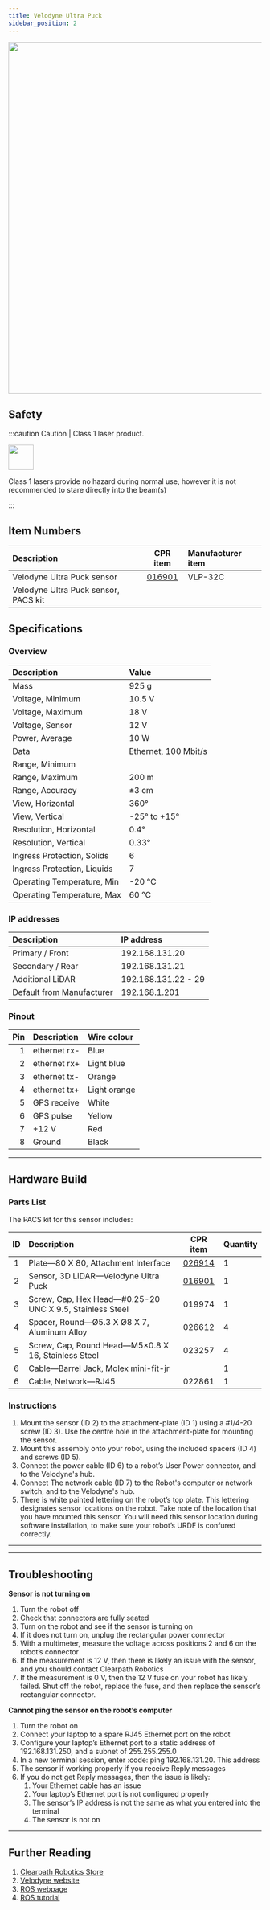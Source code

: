 ```yaml
---
title: Velodyne Ultra Puck
sidebar_position: 2
---
```




<center>
  <img src="/img/sensor_velodyne_ultra_puck_1.jpg" width="700"/>
</center>


## Safety

:::caution Caution | Class 1 laser product.

<img src="/img/safety_laser_radiation.png" width="50"/>

Class 1 lasers provide no hazard during normal use, however it is not recommended to stare directly into the beam(s)

:::


## Item Numbers

| Description                          | CPR item                                             | Manufacturer item |
| :----------------------------------- |:---------------------------------------------------: | :---------------- |
| Velodyne Ultra Puck sensor           | [016901](/assets/clearpath_robotics_016901-TDS2.pdf) | VLP-32C           |
| Velodyne Ultra Puck sensor, PACS kit |                                                      |                   | 

## Specifications

### Overview

| Description                 | Value                |
| :-------------------------- | :------------------- |
| Mass                        | 925 g                |
| Voltage, Minimum            | 10.5 V               |
| Voltage, Maximum            | 18 V                 |
| Voltage, Sensor             | 12 V                 |
| Power, Average              | 10 W                 |
| Data                        | Ethernet, 100 Mbit/s |
| Range, Minimum              |                      |
| Range, Maximum              | 200 m                |
| Range, Accuracy             | ±3 cm                |
| View, Horizontal            | 360°                 |
| View, Vertical              | -25° to +15°         |
| Resolution, Horizontal      | 0.4°                 |
| Resolution, Vertical        | 0.33°                |
| Ingress Protection, Solids  | 6                    |
| Ingress Protection, Liquids | 7                    |
| Operating Temperature, Min  | -20 °C               |
| Operating Temperature, Max  | 60 °C                |

### IP addresses

| Description               | IP address          |
| :------------------------ | :------------------ |
| Primary / Front           | 192.168.131.20      |
| Secondary / Rear          | 192.168.131.21      |
| Additional LiDAR          | 192.168.131.22 - 29 |
| Default from Manufacturer | 192.168.1.201       |

### Pinout

| Pin | Description  | Wire colour  |
| --: | :----------- | :----------- |
| 1   | ethernet rx- | Blue         |
| 2   | ethernet rx+ | Light blue   |
| 3   | ethernet tx- | Orange       |
| 4   | ethernet tx+ | Light orange |
| 5   | GPS receive  | White        |
| 6   | GPS pulse    | Yellow       |
| 7   | +12 V        | Red          |
| 8   | Ground       | Black        |

---

## Hardware Build

### Parts List

The PACS kit for this sensor includes:

| ID  | Description                                               | CPR item                                             | Quantity | 
| :-: | :-------------------------------------------------------- | :--------------------------------------------------: | :------- |
| 1   | Plate—80 X 80, Attachment Interface                       | [026914](/assets/clearpath_robotics_026914.pdf)      | 1        |
| 2   | Sensor, 3D LiDAR—Velodyne Ultra Puck                      | [016901](/assets/clearpath_robotics_016901-TDS2.pdf) | 1        |
| 3   | Screw, Cap, Hex Head—#0.25-20 UNC X 9.5, Stainless Steel  | 019974                                               | 1        |
| 4   | Spacer, Round—Ø5.3 X Ø8 X 7, Aluminum Alloy               | 026612                                               | 4        |
| 5   | Screw, Cap, Round Head—M5×0.8 X 16, Stainless Steel       | 023257                                               | 4        |
| 6   | Cable—Barrel Jack, Molex mini-fit-jr                      |                                                      | 1        |
| 6   | Cable, Network—RJ45                                       | 022861                                               | 1        |


### Instructions

1.  Mount the sensor (ID 2) to the attachment-plate (ID 1) using a #1/4-20 screw (ID 3). 
    Use the centre hole in the attachment-plate for mounting the sensor.
2.  Mount this assembly onto your robot, using the included spacers (ID 4) and screws (ID 5).
3.  Connect the power cable (ID 6) to a robot’s User Power connector, and to the Velodyne's hub.
4.  Connect The network cable (ID 7) to the Robot's computer or network switch, and to the Velodyne's hub.
5.  There is white painted lettering on the robot’s top plate.
    This lettering designates sensor locations on the robot.
    Take note of the location that you have mounted this sensor.
    You will need this sensor location during software installation, to make sure your robot’s URDF is confured correctly.

---

<SoftwareBringup />

---

## Troubleshooting

**Sensor is not turning on**

1.  Turn the robot off
2.  Check that connectors are fully seated
3.  Turn on the robot and see if the sensor is turning on
4.  If it does not turn on, unplug the rectangular power connector
5.  With a multimeter, measure the voltage across positions 2 and 6 on the robot’s connector
6.  If the measurement is 12 V, then there is likely an issue with the sensor, and you should contact Clearpath Robotics
7.  If the measurement is 0 V, then the 12 V fuse on your robot has likely failed. Shut off the robot, replace the fuse, and then replace the sensor’s rectangular connector.

**Cannot ping the sensor on the robot’s computer**
1.  Turn the robot on
2.  Connect your laptop to a spare RJ45 Ethernet port on the robot
3.  Configure your laptop’s Ethernet port to a static address of 192.168.131.250, and a subnet of 255.255.255.0
4.  In a new terminal session, enter :code: ping 192.168.131.20. This address
5.  The sensor if working properly if you receive Reply messages
6.  If you do not get Reply messages, then the issue is likely:
    1.  Your Ethernet cable has an issue
    2.  Your laptop’s Ethernet port is not configured properly
    3.  The sensor’s IP address is not the same as what you entered into the terminal
    4.  The sensor is not on


<TroubleshootingContact />

---

## Further Reading

1. [Clearpath Robotics Store](https://store.clearpathrobotics.com/collections/3d-lidar/products/puck)
2. [Velodyne website](https://store.clearpathrobotics.com/collections/3d-lidar/products/puck)
3. [ROS webpage](http://wiki.ros.org/velodyne)
4. [ROS tutorial](http://wiki.ros.org/velodyne/Tutorials/Getting%20Started%20with%20the%20Velodyne%20VLP16)
